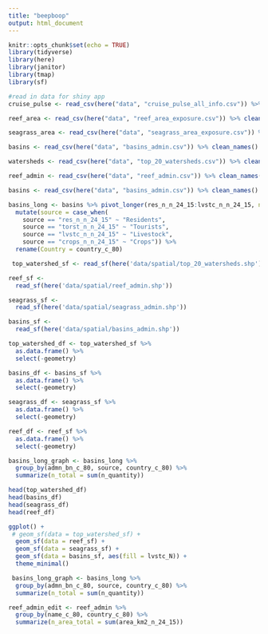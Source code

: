 ```yaml
---
title: "beepboop"
output: html_document
---
```


```r
knitr::opts_chunk$set(echo = TRUE)
library(tidyverse)
library(here)
library(janitor)
library(tmap)
library(sf)
```


```r
#read in data for shiny app
cruise_pulse <- read_csv(here("data", "cruise_pulse_all_info.csv")) %>% clean_names()

reef_area <- read_csv(here("data", "reef_area_exposure.csv")) %>% clean_names()

seagrass_area <- read_csv(here("data", "seagrass_area_exposure.csv")) %>% clean_names()

basins <- read_csv(here("data", "basins_admin.csv")) %>% clean_names() 

watersheds <- read_csv(here("data", "top_20_watersheds.csv")) %>% clean_names()

reef_admin <- read_csv(here("data", "reef_admin.csv")) %>% clean_names()

basins <- read_csv(here("data", "basins_admin.csv")) %>% clean_names()

basins_long <- basins %>% pivot_longer(res_n_n_24_15:lvstc_n_n_24_15, names_to = "source", values_to = "n_quantity") %>% 
  mutate(source = case_when(
    source == "res_n_n_24_15" ~ "Residents",
    source == "torst_n_n_24_15" ~ "Tourists",
    source == "lvstc_n_n_24_15" ~ "Livestock",
    source == "crops_n_n_24_15" ~ "Crops")) %>% 
  rename(Country = country_c_80)
```

```r
 top_watershed_sf <- read_sf(here('data/spatial/top_20_watersheds.shp'))

reef_sf <-
  read_sf(here('data/spatial/reef_admin.shp'))

seagrass_sf <-
  read_sf(here('data/spatial/seagrass_admin.shp'))

basins_sf <-
  read_sf(here('data/spatial/basins_admin.shp'))

top_watershed_df <- top_watershed_sf %>% 
  as.data.frame() %>% 
  select(-geometry)

basins_df <- basins_sf %>% 
  as.data.frame() %>% 
  select(-geometry)

seagrass_df <- seagrass_sf %>% 
  as.data.frame() %>% 
  select(-geometry)

reef_df <- reef_sf %>% 
  as.data.frame() %>% 
  select(-geometry)

basins_long_graph <- basins_long %>%
  group_by(admn_bn_c_80, source, country_c_80) %>%
  summarize(n_total = sum(n_quantity))

head(top_watershed_df)
head(basins_df)
head(seagrass_df)
head(reef_df)

ggplot() +
 # geom_sf(data = top_watershed_sf) +
  geom_sf(data = reef_sf) +
  geom_sf(data = seagrass_sf) +
  geom_sf(data = basins_sf, aes(fill = lvstc_N)) +
  theme_minimal()
```
 
```r
 basins_long_graph <- basins_long %>% 
  group_by(admn_bn_c_80, source, country_c_80) %>%
  summarize(n_total = sum(n_quantity))
```
 
```r
reef_admin_edit <- reef_admin %>% 
  group_by(name_c_80, country_c_80) %>% 
  summarize(n_area_total = sum(area_km2_n_24_15))
```


 